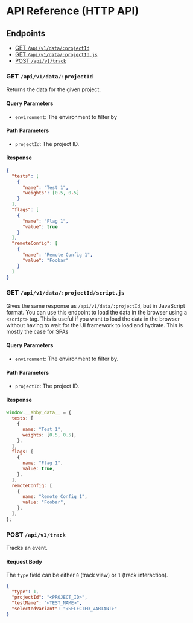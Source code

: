 # API Reference (HTTP API)

## Endpoints

- [GET `/api/v1/data/:projectId`](#get-apiv1dataprojectid)
- [GET `/api/v1/data/:projectId.js`](#get-apiv1dataprojectidjs)
- [POST `/api/v1/track`](#post-apiv1track)

### GET `/api/v1/data/:projectId`

Returns the data for the given project.

#### Query Parameters

- `environment`: The environment to filter by

#### Path Parameters

- `projectId`: The project ID.

#### Response

```json
{
  "tests": [
    {
      "name": "Test 1",
      "weights": [0.5, 0.5]
    }
  ],
  "flags": [
    {
      "name": "Flag 1",
      "value": true
    }
  ],
  "remoteConfig": [
    {
      "name": "Remote Config 1",
      "value": "Foobar"
    }
  ]
}
```

### GET `/api/v1/data/:projectId/script.js`

Gives the same response as `/api/v1/data/:projectId`, but in JavaScript format.
You can use this endpoint to load the data in the browser using a `<script>` tag.
This is useful if you want to load the data in the browser without having to
wait for the UI framework to load and hydrate. This is mostly the case for SPAs

#### Query Parameters

- `environment`: The environment to filter by.

#### Path Parameters

- `projectId`: The project ID.

#### Response

```js
window.__abby_data__ = {
  tests: [
    {
      name: "Test 1",
      weights: [0.5, 0.5],
    },
  ],
  flags: [
    {
      name: "Flag 1",
      value: true,
    },
  ],
  remoteConfig: [
    {
      name: "Remote Config 1",
      value: "Foobar",
    },
  ],
};
```

### POST `/api/v1/track`

Tracks an event.

#### Request Body

The `type` field can be either `0` (track view) or `1` (track interaction).

```json
{
  "type": 1,
  "projectId": "<PROJECT_ID>",
  "testName": "<TEST_NAME>",
  "selectedVariant": "<SELECTED_VARIANT>"
}
```
